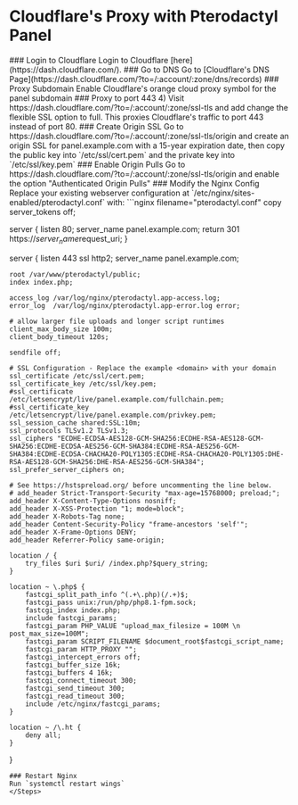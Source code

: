 
# Cloudflare's Proxy with Pterodactyl Panel

<Steps>
### Login to Cloudflare
Login to Cloudflare [here](https://dash.cloudflare.com/).
### Go to DNS
Go to [Cloudflare's DNS Page](https://dash.cloudflare.com/?to=/:account/:zone/dns/records)
### Proxy Subdomain
Enable Cloudflare's orange cloud proxy symbol for the panel subdomain
### Proxy to port 443
4) Visit https://dash.cloudflare.com/?to=/:account/:zone/ssl-tls and add change the flexible SSL option to full. This proxies Cloudflare's traffic to port 443 instead of port 80.
### Create Origin SSL
Go to https://dash.cloudflare.com/?to=/:account/:zone/ssl-tls/origin and create an origin SSL for panel.example.com with a 15-year expiration date, then copy the public key into `/etc/ssl/cert.pem` and the private key into `/etc/ssl/key.pem`
### Enable Origin Pulls
Go to https://dash.cloudflare.com/?to=/:account/:zone/ssl-tls/origin and enable the option "Authenticated Origin Pulls"
### Modify the Nginx Config
Replace your existing webserver configuration at `/etc/nginx/sites-enabled/pterodactyl.conf` with:
```nginx filename="pterodactyl.conf" copy
server_tokens off;

server {
    listen 80;
    server_name panel.example.com;
    return 301 https://$server_name$request_uri;
}

server {
    listen 443 ssl http2;
    server_name panel.example.com;

    root /var/www/pterodactyl/public;
    index index.php;

    access_log /var/log/nginx/pterodactyl.app-access.log;
    error_log  /var/log/nginx/pterodactyl.app-error.log error;

    # allow larger file uploads and longer script runtimes
    client_max_body_size 100m;
    client_body_timeout 120s;

    sendfile off;

    # SSL Configuration - Replace the example <domain> with your domain
    ssl_certificate /etc/ssl/cert.pem;
    ssl_certificate_key /etc/ssl/key.pem;
    #ssl_certificate /etc/letsencrypt/live/panel.example.com/fullchain.pem;
    #ssl_certificate_key /etc/letsencrypt/live/panel.example.com/privkey.pem;
    ssl_session_cache shared:SSL:10m;
    ssl_protocols TLSv1.2 TLSv1.3;
    ssl_ciphers "ECDHE-ECDSA-AES128-GCM-SHA256:ECDHE-RSA-AES128-GCM-SHA256:ECDHE-ECDSA-AES256-GCM-SHA384:ECDHE-RSA-AES256-GCM-SHA384:ECDHE-ECDSA-CHACHA20-POLY1305:ECDHE-RSA-CHACHA20-POLY1305:DHE-RSA-AES128-GCM-SHA256:DHE-RSA-AES256-GCM-SHA384";
    ssl_prefer_server_ciphers on;

    # See https://hstspreload.org/ before uncommenting the line below.
    # add_header Strict-Transport-Security "max-age=15768000; preload;";
    add_header X-Content-Type-Options nosniff;
    add_header X-XSS-Protection "1; mode=block";
    add_header X-Robots-Tag none;
    add_header Content-Security-Policy "frame-ancestors 'self'";
    add_header X-Frame-Options DENY;
    add_header Referrer-Policy same-origin;

    location / {
        try_files $uri $uri/ /index.php?$query_string;
    }

    location ~ \.php$ {
        fastcgi_split_path_info ^(.+\.php)(/.+)$;
        fastcgi_pass unix:/run/php/php8.1-fpm.sock;
        fastcgi_index index.php;
        include fastcgi_params;
        fastcgi_param PHP_VALUE "upload_max_filesize = 100M \n post_max_size=100M";
        fastcgi_param SCRIPT_FILENAME $document_root$fastcgi_script_name;
        fastcgi_param HTTP_PROXY "";
        fastcgi_intercept_errors off;
        fastcgi_buffer_size 16k;
        fastcgi_buffers 4 16k;
        fastcgi_connect_timeout 300;
        fastcgi_send_timeout 300;
        fastcgi_read_timeout 300;
        include /etc/nginx/fastcgi_params;
    }

    location ~ /\.ht {
        deny all;
    }
}
```
### Restart Nginx
Run `systemctl restart wings`
</Steps>